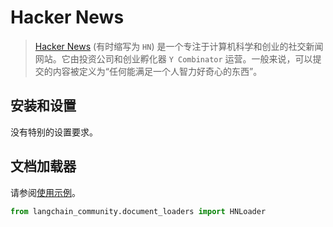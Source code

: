 # Hacker News

>[Hacker News](https://en.wikipedia.org/wiki/Hacker_News) (有时缩写为 `HN`) 是一个专注于计算机科学和创业的社交新闻网站。它由投资公司和创业孵化器 `Y Combinator` 运营。一般来说，可以提交的内容被定义为“任何能满足一个人智力好奇心的东西”。

## 安装和设置

没有特别的设置要求。

## 文档加载器

请参阅[使用示例](/docs/integrations/document_loaders/hacker_news)。

```python
from langchain_community.document_loaders import HNLoader
```